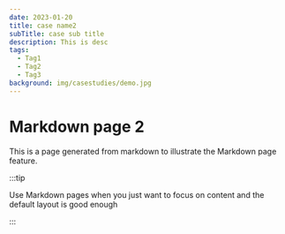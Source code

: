 ```yaml
---
date: 2023-01-20
title: case name2
subTitle: case sub title
description: This is desc
tags:
  - Tag1
  - Tag2
  - Tag3
background: img/casestudies/demo.jpg
---
```


# Markdown page 2

This is a page generated from markdown to illustrate the Markdown page feature.

:::tip

Use Markdown pages when you just want to focus on content and the default layout is good enough

:::
